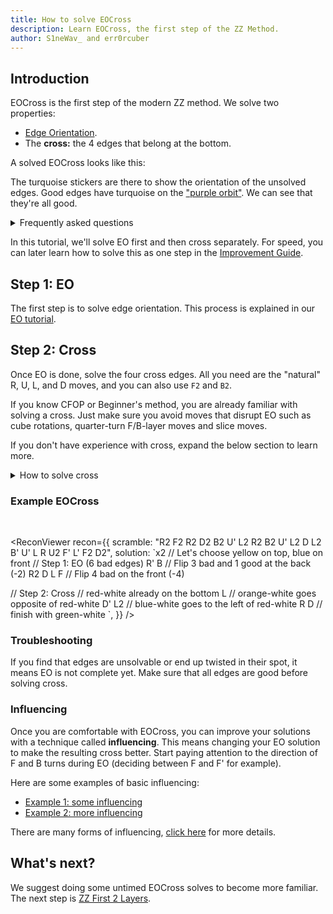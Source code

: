 ```yaml
---
title: How to solve EOCross
description: Learn EOCross, the first step of the ZZ Method.
author: S1neWav_ and err0rcuber
---
```



## Introduction

EOCross is the first step of the modern ZZ method.
We solve two properties:

- [Edge Orientation](/tutorial/eo).
- The **cross:** the 4 edges that belong at the bottom.

A solved EOCross looks like this:

<TwistyPlayer
  experimentalStickering="EOcross"
  experimentalSetupAlg="x2"
  stickeringSetup="x2"
  background="none"
  controlPanel="none"
  cameraLatitude="-30"
/>

The turquoise stickers are there to show the orientation of the unsolved edges.
Good edges have turquoise on the ["purple orbit"](/tutorial/eo#orbits).
We can see that they're all good.

<details>
  <summary>Frequently asked questions</summary>

**What's the purpose of EOCross?**

EOCross slows down the beginning of the solve compared to just solving CFOP cross.
However, EOCross sets up a rotationless, ergonomic F2L step. With EO solved, there
is a simpler way to [deduce](/improvement-guide/zzf2l/deduction) F2L edges. Last
Layer also becomes simpler. OLL and PLL is easier to learn for ZZ (28 algs instead
of 78), or you can learn full ZBLL and use it every solve.

**Should I learn EOLine first?**

We don't recommend EOLine as a stepping stone to EOCross for two reasons:

1. EOLine F2L is fundamentally different from EOCross F2L, doesn't make sense to learn both types.
2. EOCross is hard at first, but using it from the start will help build inspection skills.

</details>

In this tutorial, we'll solve EO first and then cross separately. For speed, you can later learn how to solve this as one step in the [Improvement Guide](/improvement-guide/eocross).

## Step 1: EO

The first step is to solve edge orientation. This process is explained in our [EO tutorial](/tutorial/eo).

## Step 2: Cross

Once EO is done, solve the four cross edges.
All you need are the "natural" R, U, L, and D moves, and you can also use `F2` and `B2`.

If you know CFOP or Beginner's method, you are already familiar with solving a cross.
Just make sure you avoid moves that disrupt EO such as cube rotations, quarter-turn F/B-layer moves and slice moves.

If you don't have experience with cross, expand the below section to learn more.

<details>
<summary>How to solve cross</summary>

Our goal is to solve the **cross edges:** the four edges that belong to the bottom layer of the cube.
Cross edges always have the color of the bottom face, so that's how you find them.

We need to move all cross edges to the bottom, because that's where they belong solved.
To move an edge to the bottom, use R/L moves, `F2` or `B2` (whichever one that moves the edge).

Sometimes, there will be a bottom cross piece that will get "kicked out" when you move another edge to the bottom.
This can be avoided by doing a D-layer turn to move the bottom cross piece out of the way.
To move this blue-white edge to the bottom, we can first do `D'` to move the red-white edge out of the way.
Then we can do `R'`.

<TwistyPlayer
  experimentalStickeringMaskOrbits="EDGES:IIII--IIIIII,CORNERS:IIIIIIII,CENTERS:------"
  experimentalSetupAlg="x2 D R D'"
  stickeringSetup="x2"
  alg="D' R'"
  background="none"
  cameraLatitude="-30"
/>

Now we know how to move any cross edge to the bottom.
We could put all cross edges on the bottom, and it would look like this.

<TwistyPlayer
  experimentalStickeringMaskOrbits="EDGES:IIII----IIII,CORNERS:IIIIIIII,CENTERS:------"
  background="none"
  controlPanel="none"
  cameraLatitude="-30"
  experimentalSetupAlg="x2 D2 R D R' D' R"
  stickeringSetup="x2"
/>

However, this is not a solved cross!
Our goal is to solve the cross pieces, which looks something like this:

<TwistyPlayer
  experimentalStickeringMaskOrbits="EDGES:IIII----IIII,CORNERS:IIIIIIII,CENTERS:------"
  experimentalSetupAlg="x2"
  stickeringSetup="x2"
  background="none"
  controlPanel="none"
  cameraLatitude="-30"
/>

You can see that the colours match between the edges and the front/left/right/back centers.

In order to match the edges with the centers, let's first take a look at how centers are positioned.

Centers never move around the cube.
So there are relationships between their colors that never change.
For example, the blue and green centers are always opposite each other, and the blue center is always next to the orange center.

We need our cross edges to have the same color relationships as the centers.
That way, at the end of our cross solution they will line up with the centers.
It would be too restrictive for our solution to keep the solved edges matching the centers at all times.

Here's an example where we use these relationships to solve cross:

<TwistyPlayer
  experimentalStickeringMaskOrbits="EDGES:IIII----IIII,CORNERS:IIIIIIII,CENTERS:------"
  background="none"
  controlPanel="none"
  cameraLatitude="-30"
  cameraLongitude="45"
  experimentalSetupAlg="x2 L' D' R D2 R' L2 U2"
  stickeringSetup="x2"
/>

There are already two cross edges at the bottom, but they don't have the right relationship.
With white as our bottom color, the red center is to the left of the green center.
However, the cross edge with red is to the _right_ of the cross edge with green.

We can fix that by replacing the green-white cross edge with the blue-white cross edge.

<TwistyPlayer
  experimentalStickeringMaskOrbits="EDGES:IIII----IIII,CORNERS:IIIIIIII,CENTERS:------"
  background="none"
  cameraLatitude="-30"
  cameraLongitude="45"
  experimentalSetupAlg="x2 L' D' R D2 R' L2 U2"
  stickeringSetup="x2"
  alg="R"
/>
<span>Move: `R`</span>

Now the two edges at the bottom have the right relationship.
The blue center is to the left of the red center, and the blue edge is to the left of the red edge.

We can continue moving edges down while maintaining the right color relationships.
We can do `D2 R'` to place the blue cross edge opposite to the green cross edge, just like how the blue and green centers are opposite.

<TwistyPlayer
  experimentalStickeringMaskOrbits="EDGES:IIII----IIII,CORNERS:IIIIIIII,CENTERS:------"
  background="none"
  cameraLatitude="-30"
  cameraLongitude="45"
  experimentalSetupAlg="x2 L' D' R D2 R' L2 U2 R"
  stickeringSetup="x2"
  alg="D2 R'"
/>

Now there's only one remaining cross edge, on the left side.
We can finish with `D L'`.

<TwistyPlayer
  experimentalStickeringMaskOrbits="EDGES:IIII----IIII,CORNERS:IIIIIIII,CENTERS:------"
  background="none"
  cameraLatitude="-30"
  cameraLongitude="-30"
  experimentalSetupAlg="x2 L' D' R D2 R' L2 U2 R D2 R'"
  stickeringSetup="x2"
  alg="D L'"
/>

</details>

### Example EOCross

<br />

<ReconViewer
  recon={{
    scramble: "R2 F2 R2 D2 B2 U' L2 R2 B2 U' L2 D L2 B' U' L R U2 F' L' F2 D2",
    solution: `x2 // Let's choose yellow on top, blue on front
// Step 1: EO (6 bad edges)
R' B // Flip 3 bad and 1 good at the back (-2)
R2 D L F // Flip 4 bad on the front (-4)

// Step 2: Cross
// red-white already on the bottom
L // orange-white goes opposite of red-white
D' L2 // blue-white goes to the left of red-white
R D // finish with green-white
`,
  }}
/>

### Troubleshooting

If you find that edges are unsolvable or end up twisted in their spot, it means EO is not complete yet.
Make sure that all edges are good before solving cross.

### Influencing

Once you are comfortable with EOCross, you can improve your solutions with a technique called **influencing**.
This means changing your EO solution to make the resulting cross better.
Start paying attention to the direction of F and B turns during EO (deciding between F and F' for example).

Here are some examples of basic influencing:

- [Example 1: some influencing](https://alpha.twizzle.net/edit/?setup-alg=F%27+R2+F2+L%27+F2+L%27+U2+R+F2+U2+R+U+B+L2+D2+F+R%27+B%27+F2&alg=%2F%2F+EO+%28with+some+influencing%29%0AD%27+B+U+R%27+%2F%2F+D%E2%80%99+B+puts+3+edges+on+B+face+then+orients+them%2C+U+R%E2%80%99+puts+the+last+4+bad+edges+on+F+face%0AF+%2F%2F+we+do+F+instead+of+F%E2%80%99+because+it+places+blue+and+green+edges+relative+to+each+other+and+places+green+and+orange+edges+relative+to+each+other%0A%2F%2F+Cross%0AR%27+L2+D+L2&stickering=EOcross)
- [Example 2: more influencing](https://alpha.twizzle.net/edit/?setup-alg=F2+L2+D+B2+U+F2+U+R2+U%27+R2+F%27+U+L2+F+R%27+B+D+F+R+D2&stickering=EOcross&alg=%2F%2F+EO+%28with+more+influencing%29%0AB+%2F%2F+since+3+bad+edges+are+already+on+the+B+face%2C+we+start+EO+by+orienting+3+edges+on+the+B+face.+we+do+B+instead+of+B%E2%80%99+because+it+places+blue+and+red+edges+relative+to+each+other+nicely%0AL%27+U+R%27+U%27+%2F%2F+places+the+last+4+bad+edges+on+F%0AF%27+%2F%2F+we+do+F%E2%80%99+instead+of+F+because+it+places+orange+relative+to+the+red+and+blue+edges+we+placed+correctly+earlier%0A%2F%2F+Cross%0AR%27+D%27+L%27+D%27)

There are many forms of influencing, [click here](/improvement-guide/eocross/efficiency#influencing) for more details.

## What's next?

We suggest doing some untimed EOCross solves to become more familiar.
The next step is [ZZ First 2 Layers](/tutorial/zzf2l).
